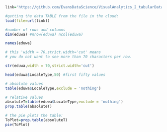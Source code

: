 ```r
link='https://github.com/EvansDataScience/VisualAnalytics_2_tabularData/raw/master/data/eduwa.rda'

#getting the data TABLE from the file in the cloud:
load(file=url(link))

#number of rows and columns
dim(eduwa) #nrow(eduwa) ncol(eduwa)

names(eduwa)

# this 'width = 70,strict.width='cut' means
# you do not want to see more than 70 characters per row.

str(eduwa,width = 70,strict.width='cut')

head(eduwa$LocaleType,50) #first fifty values

# absolute values
table(eduwa$LocaleType,exclude = 'nothing')

# relative values
absoluteT=table(eduwa$LocaleType,exclude = 'nothing')
prop.table(absoluteT)

# the pie plots the table:
ToPlot=prop.table(absoluteT)
pie(ToPlot)
```
